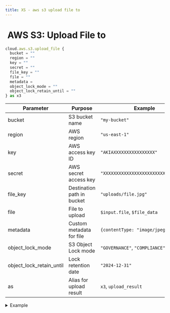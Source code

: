 ```yaml
---
title: XS - aws s3 upload file to
---
```


# <img src="../assets/docuBadge (11).png" alt="" data-size="line"> AWS S3: Upload File to <a href="#xs-awss3uploadfile" id="xs-awss3uploadfile"></a>

```javascript
cloud.aws.s3.upload_file {
  bucket = ""
  region = ""
  key = ""
  secret = ""
  file_key = ""
  file = ""
  metadata =
  object_lock_mode = ""
  object_lock_retain_until = ""
} as x3
```

| Parameter                   | Purpose                    | Example                              |
| --------------------------- | -------------------------- | ------------------------------------ |
| bucket                      | S3 bucket name             | `"my-bucket"`                        |
| region                      | AWS region                 | `"us-east-1"`                        |
| key                         | AWS access key ID          | `"AKIAXXXXXXXXXXXXXXXX"`             |
| secret                      | AWS secret access key      | `"XXXXXXXXXXXXXXXXXXXXXXXXXXXXXXXX"` |
| file\_key                   | Destination path in bucket | `"uploads/file.jpg"`                 |
| file                        | File to upload             | `$input.file`, `$file_data`          |
| metadata                    | Custom metadata for file   | `{contentType: "image/jpeg"}`        |
| object\_lock\_mode          | S3 Object Lock mode        | `"GOVERNANCE"`, `"COMPLIANCE"`       |
| object\_lock\_retain\_until | Lock retention date        | `"2024-12-31"`                       |
| as                          | Alias for upload result    | `x3`, `upload_result`                |

<details>

<summary>Example</summary>

```javascript
cloud.aws.s3.upload_file {
  bucket = "my-app-uploads"
  region = "us-west-2"
  key = $env.AWS_KEY_ID
  secret = $env.AWS_SECRET_KEY
  file_key = "users/"|add:$user.id|add:"/profile.jpg"
  file = $input.profile_photo
  metadata = {
    contentType: "image/jpeg",
    userId: $user.id
  }
} as upload_response
```

* Uploads file to S3 bucket
* Supports custom metadata
* Optional Object Lock configuration
* Returns upload confirmation

</details>

